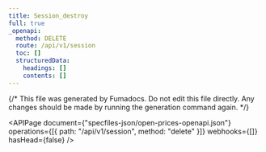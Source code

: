 ```yaml
---
title: Session_destroy
full: true
_openapi:
  method: DELETE
  route: /api/v1/session
  toc: []
  structuredData:
    headings: []
    contents: []
---
```


{/* This file was generated by Fumadocs. Do not edit this file directly. Any changes should be made by running the generation command again. */}

<APIPage
  document={"specfiles-json/open-prices-openapi.json"}
  operations={[{ path: "/api/v1/session", method: "delete" }]}
  webhooks={[]}
  hasHead={false}
/>
